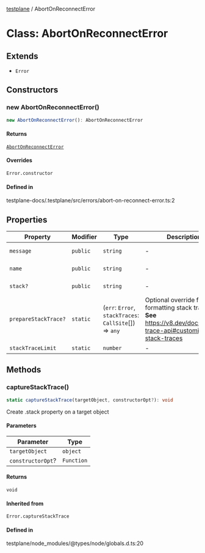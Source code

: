 [testplane](../README.mdx) / AbortOnReconnectError

# Class: AbortOnReconnectError

## Extends

- `Error`

## Constructors

### new AbortOnReconnectError()

```ts
new AbortOnReconnectError(): AbortOnReconnectError
```

#### Returns

[`AbortOnReconnectError`](AbortOnReconnectError.mdx)

#### Overrides

`Error.constructor`

#### Defined in

testplane-docs/.testplane/src/errors/abort-on-reconnect-error.ts:2

## Properties

| Property | Modifier | Type | Description | Inherited from | Defined in |
| ------ | ------ | ------ | ------ | ------ | ------ |
| `message` | `public` | `string` | - | `Error.message` | testplane-docs/node\_modules/typescript/lib/lib.es5.d.ts:1077 |
| `name` | `public` | `string` | - | `Error.name` | testplane-docs/node\_modules/typescript/lib/lib.es5.d.ts:1076 |
| `stack?` | `public` | `string` | - | `Error.stack` | testplane-docs/node\_modules/typescript/lib/lib.es5.d.ts:1078 |
| `prepareStackTrace?` | `static` | (`err`: `Error`, `stackTraces`: `CallSite`[]) => `any` | Optional override for formatting stack traces **See** https://v8.dev/docs/stack-trace-api#customizing-stack-traces | `Error.prepareStackTrace` | testplane/node\_modules/@types/node/globals.d.ts:27 |
| `stackTraceLimit` | `static` | `number` | - | `Error.stackTraceLimit` | testplane/node\_modules/@types/node/globals.d.ts:29 |

## Methods

### captureStackTrace()

```ts
static captureStackTrace(targetObject, constructorOpt?): void
```

Create .stack property on a target object

#### Parameters

| Parameter | Type |
| ------ | ------ |
| `targetObject` | `object` |
| `constructorOpt`? | `Function` |

#### Returns

`void`

#### Inherited from

`Error.captureStackTrace`

#### Defined in

testplane/node\_modules/@types/node/globals.d.ts:20
